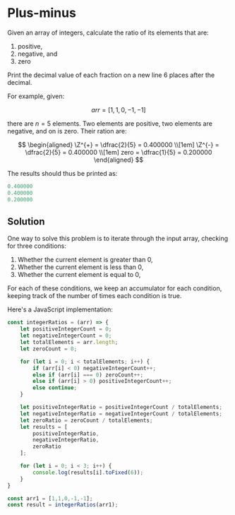 
# Plus-minus

Given an array of integers, calculate the ratio of its elements that are:

1. positive,
2. negative, and
3. zero

Print the decimal value of each fraction on a new line 6 places after the
decimal.

For example, given:

$$
	arr = [1,1,0,-1,-1]
$$

there are ${n = 5}$ elements. Two elements are positive, two elements are
negative, and on is zero. Their ration are:

$$
	\begin{aligned}
		\Z^{+} = \dfrac{2}{5} = 0.400000 \\[1em]
		\Z^{-} = \dfrac{2}{5} = 0.400000 \\[1em]
		zero = \dfrac{1}{5} = 0.200000
	\end{aligned}
$$

The results should thus be printed as:

```rust
0.400000
0.400000
0.200000
```

## Solution

One way to solve this problem is to iterate through the input array,
checking for three conditions:

1. Whether the current element is greater than 0,
2. Whether the current element is less than 0,
3. Whether the current element is equal to 0,

For each of these conditions, we keep an accumulator for each condition,
keeping track of the number of times each condition is true. 

<Tab>
<section className="JavaScript">
Here's a JavaScript implementation:

```javascript
const integerRatios = (arr) => {
	let positiveIntegerCount = 0;
	let negativeIntegerCount = 0;
	let totalElements = arr.length;
	let zeroCount = 0;

	for (let i = 0; i < totalElements; i++) {
		if (arr[i] < 0) negativeIntegerCount++;
		else if (arr[i] === 0) zeroCount++;
		else if (arr[i] > 0) positiveIntegerCount++;
		else continue;
	}

	let positiveIntegerRatio = positiveIntegerCount / totalElements;
	let negativeIntegerRatio = negativeIntegerCount / totalElements;
	let zeroRatio = zeroCount / totalElements;
	let results = [
		positiveIntegerRatio, 
		negativeIntegerRatio, 
		zeroRatio
	];

	for (let i = 0; i < 3; i++) {
		console.log(results[i].toFixed(6));
	}
}

const arr1 = [1,1,0,-1,-1];
const result = integerRatios(arr1);
```

</section>
</Tab>
